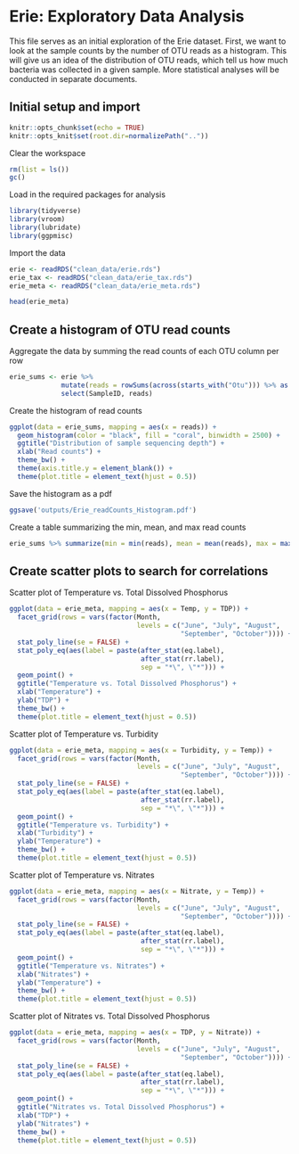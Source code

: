 # Erie: Exploratory Data Analysis
This file serves as an initial exploration of the Erie dataset. First, we want to look at the sample counts by the number of OTU reads as a histogram. This will give us an idea of the distribution of OTU reads, which tell us how much bacteria was collected in a given sample. More statistical analyses will be conducted in separate documents.

## Initial setup and import
```r
knitr::opts_chunk$set(echo = TRUE)
knitr::opts_knit$set(root.dir=normalizePath(".."))
```

Clear the workspace
```r
rm(list = ls())
gc()
```

Load in the required packages for analysis
```r
library(tidyverse)
library(vroom)
library(lubridate)
library(ggpmisc)
```

Import the data
```r
erie <- readRDS("clean_data/erie.rds")
erie_tax <- readRDS("clean_data/erie_tax.rds")
erie_meta <- readRDS("clean_data/erie_meta.rds")

head(erie_meta)
```

## Create a histogram of OTU read counts

Aggregate the data by summing the read counts of each OTU column per row
```r
erie_sums <- erie %>%
             mutate(reads = rowSums(across(starts_with("Otu"))) %>% as.integer()) %>%
             select(SampleID, reads)
```

Create the histogram of read counts
```r
ggplot(data = erie_sums, mapping = aes(x = reads)) +
  geom_histogram(color = "black", fill = "coral", binwidth = 2500) +
  ggtitle("Distribution of sample sequencing depth") +
  xlab("Read counts") +
  theme_bw() +
  theme(axis.title.y = element_blank()) +
  theme(plot.title = element_text(hjust = 0.5))
```

Save the histogram as a pdf
```r
ggsave('outputs/Erie_readCounts_Histogram.pdf')
```

Create a table summarizing the min, mean, and max read counts
```r
erie_sums %>% summarize(min = min(reads), mean = mean(reads), max = max(reads))
```


## Create scatter plots to search for correlations
Scatter plot of Temperature vs. Total Dissolved Phosphorus
```r
ggplot(data = erie_meta, mapping = aes(x = Temp, y = TDP)) +
  facet_grid(rows = vars(factor(Month,
                                levels = c("June", "July", "August",
                                           "September", "October")))) +
  stat_poly_line(se = FALSE) +
  stat_poly_eq(aes(label = paste(after_stat(eq.label),
                                 after_stat(rr.label),
                                 sep = "*\", \"*"))) +
  geom_point() +
  ggtitle("Temperature vs. Total Dissolved Phosphorus") +
  xlab("Temperature") +
  ylab("TDP") +
  theme_bw() +
  theme(plot.title = element_text(hjust = 0.5))
```

Scatter plot of Temperature vs. Turbidity
```r
ggplot(data = erie_meta, mapping = aes(x = Turbidity, y = Temp)) +
  facet_grid(rows = vars(factor(Month,
                                levels = c("June", "July", "August",
                                           "September", "October")))) +
  stat_poly_line(se = FALSE) +
  stat_poly_eq(aes(label = paste(after_stat(eq.label),
                                 after_stat(rr.label),
                                 sep = "*\", \"*"))) +
  geom_point() +
  ggtitle("Temperature vs. Turbidity") +
  xlab("Turbidity") +
  ylab("Temperature") +
  theme_bw() +
  theme(plot.title = element_text(hjust = 0.5))
```

Scatter plot of Temperature vs. Nitrates
```r
ggplot(data = erie_meta, mapping = aes(x = Nitrate, y = Temp)) +
  facet_grid(rows = vars(factor(Month,
                                levels = c("June", "July", "August",
                                           "September", "October")))) +
  stat_poly_line(se = FALSE) +
  stat_poly_eq(aes(label = paste(after_stat(eq.label),
                                 after_stat(rr.label),
                                 sep = "*\", \"*"))) +
  geom_point() +
  ggtitle("Temperature vs. Nitrates") +
  xlab("Nitrates") +
  ylab("Temperature") +
  theme_bw() +
  theme(plot.title = element_text(hjust = 0.5))
```

Scatter plot of Nitrates vs. Total Dissolved Phosphorus
```r
ggplot(data = erie_meta, mapping = aes(x = TDP, y = Nitrate)) +
  facet_grid(rows = vars(factor(Month,
                                levels = c("June", "July", "August",
                                           "September", "October")))) +
  stat_poly_line(se = FALSE) +
  stat_poly_eq(aes(label = paste(after_stat(eq.label),
                                 after_stat(rr.label),
                                 sep = "*\", \"*"))) +
  geom_point() +
  ggtitle("Nitrates vs. Total Dissolved Phosphorus") +
  xlab("TDP") +
  ylab("Nitrates") +
  theme_bw() +
  theme(plot.title = element_text(hjust = 0.5))
```